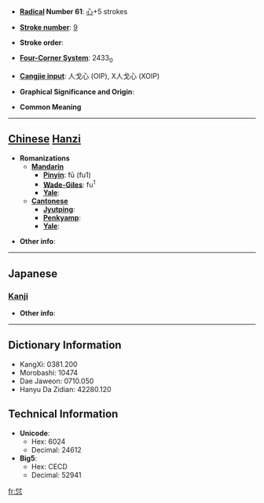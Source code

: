 * '''[[Wiktionary:Chinese radical index| Radical]] Number 61''': [[Wiktionary:Chinese radical index 心|心]]+5 strokes

* '''[[Wiktionary:Chinese total strokes index|Stroke number]]''': [[Wiktionary:Chinese total strokes index 9|9]]

* '''Stroke order''': 

* '''[[Wiktionary:Chinese four corner index|Four-Corner System]]''': 2433<sub>0</sub>

* '''[[Wiktionary:Chinese Cangjie index|Cangjie input]]''': 人戈心 (OIP), X人戈心 (XOIP)

* '''Graphical Significance and Origin''': 

* '''Common Meaning'''

----

== [[Chinese]] [[Hanzi]] ==

* '''Romanizations'''
** '''[[Mandarin]]'''
*** '''[[Pinyin]]''': fū (fu1)
*** '''[[Wade-Giles]]''': fu<sup>1</sup>
*** '''[[Yale]]''': 
** '''[[Cantonese]]'''
*** '''[[Jyutping]]''':
*** '''[[Penkyamp]]''': 
*** '''[[Yale]]''': 

* '''Other info''': 

----

==Japanese==
===[[Kanji]]===
{{kanji|on readings=[[ふ]] (fu)|kun readings=[[おもう]] (omou), [[よろこぶ]] (yorokobu)}}

* '''Other info''':  

----

== Dictionary Information ==

* KangXi: 0381.200
* Morobashi: 10474
* Dae Jaweon: 0710.050
* Hanyu Da Zidian: 42280.120

== Technical Information ==

* '''Unicode''':
** Hex: 6024
** Decimal: 24612
* '''Big5''':
** Hex: CECD
** Decimal: 52941

[[fr:怤]]